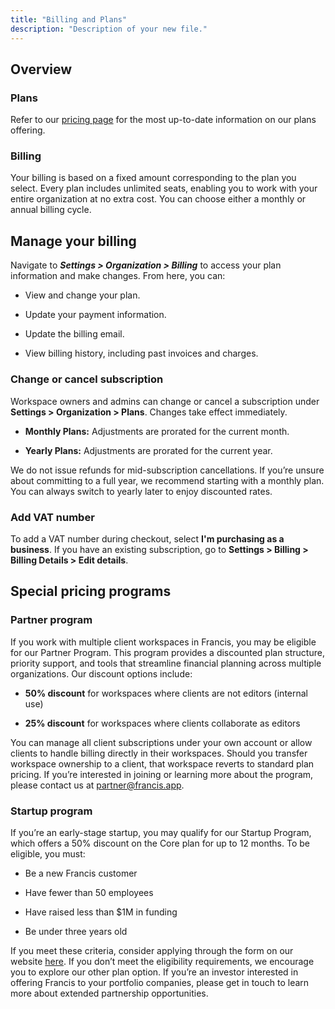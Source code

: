 ```yaml
---
title: "Billing and Plans"
description: "Description of your new file."
---
```


## Overview

### Plans

Refer to our [pricing page](https://www.francis.app/pricing) for the most up-to-date information on our plans offering.

### Billing

Your billing is based on a fixed amount corresponding to the plan you select. Every plan includes unlimited seats, enabling you to work with your entire organization at no extra cost. You can choose either a monthly or annual billing cycle.

## Manage your billing

Navigate to ***Settings > Organization > Billing*** to access your plan information and make changes. From here, you can:

* View and change your plan.

* Update your payment information.

* Update the billing email.

* View billing history, including past invoices and charges.

### Change or cancel subscription

Workspace owners and admins can change or cancel a subscription under **Settings > Organization > Plans**. Changes take effect immediately.

* **Monthly Plans:** Adjustments are prorated for the current month.

* **Yearly Plans:** Adjustments are prorated for the current year.

We do not issue refunds for mid-subscription cancellations. If you’re unsure about committing to a full year, we recommend starting with a monthly plan. You can always switch to yearly later to enjoy discounted rates.

### Add VAT number

To add a VAT number during checkout, select **I'm purchasing as a business**. If you have an existing subscription, go to **Settings > Billing > Billing Details > Edit details**.

## Special pricing programs

### Partner program

If you work with multiple client workspaces in Francis, you may be eligible for our Partner Program. This program provides a discounted plan structure, priority support, and tools that streamline financial planning across multiple organizations. Our discount options include:

* **50% discount** for workspaces where clients are not editors (internal use) &#x20;

* **25% discount** for workspaces where clients collaborate as editors &#x20;

You can manage all client subscriptions under your own account or allow clients to handle billing directly in their workspaces. Should you transfer workspace ownership to a client, that workspace reverts to standard plan pricing. If you’re interested in joining or learning more about the program, please contact us at [partner@francis.app](mailto:partner@francis.app).

### Startup program

If you’re an early-stage startup, you may qualify for our Startup Program, which offers a 50% discount on the Core plan for up to 12 months. To be eligible, you must:

* Be a new Francis customer

* Have fewer than 50 employees

* Have raised less than $1M in funding

* Be under three years old

If you meet these criteria, consider applying through the form on our website [here](https://www.francis.app/startups#startup-application). If you don’t meet the eligibility requirements, we encourage you to explore our other plan option. If you’re an investor interested in offering Francis to your portfolio companies, please get in touch to learn more about extended partnership opportunities.